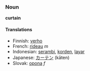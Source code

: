 === Noun ===
'''curtain'''

==== Translations ====
*Finnish: [[verho]]
*French: [[rideau]] ''m''
*Indonesian: [[serambi]], [[korden]], [[layar]]
*Japanese: [[カーテン]] (kāten)
*Slovak: [[opona]] ''f''